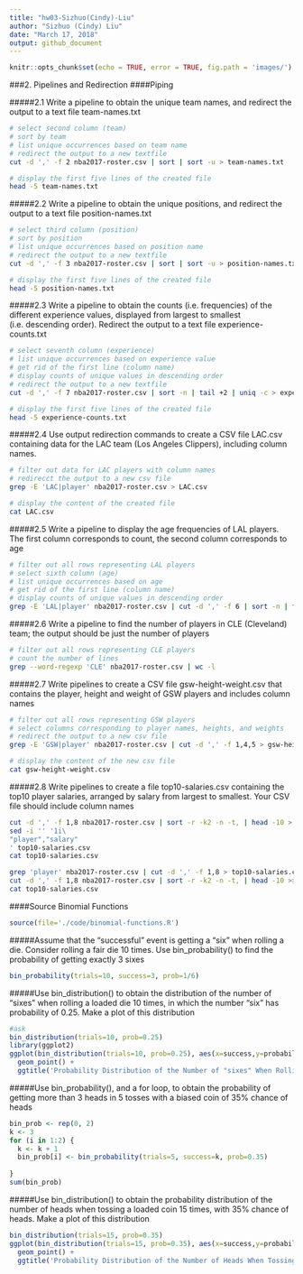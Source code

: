 ```yaml
---
title: "hw03-Sizhuo(Cindy)-Liu"
author: "Sizhuo (Cindy) Liu"
date: "March 17, 2018"
output: github_document
---
```

```r
knitr::opts_chunk$set(echo = TRUE, error = TRUE, fig.path = 'images/')
```

###2. Pipelines and Redirection
####Piping

#####2.1 Write a pipeline to obtain the unique team names, and redirect the output to a text file team-names.txt
```bash
# select second column (team) 
# sort by team 
# list unique occurrences based on team name 
# redirect the output to a new textfile 
cut -d ',' -f 2 nba2017-roster.csv | sort | sort -u > team-names.txt

# display the first five lines of the created file
head -5 team-names.txt
```

#####2.2 Write a pipeline to obtain the unique positions, and redirect the output to a text file position-names.txt
```bash
# select third column (position) 
# sort by position
# list unique occurrences based on position name 
# redirect the output to a new textfile 
cut -d ',' -f 3 nba2017-roster.csv | sort | sort -u > position-names.txt

# display the first five lines of the created file
head -5 position-names.txt
```

#####2.3 Write a pipeline to obtain the counts (i.e. frequencies) of the different experience values, displayed from largest to smallest (i.e. descending order). Redirect the output to a text file experience-counts.txt
```bash
# select seventh column (experience) 
# list unique occurrences based on experience value 
# get rid of the first line (column name)
# display counts of unique values in descending order
# redirect the output to a new textfile 
cut -d ',' -f 7 nba2017-roster.csv | sort -n | tail +2 | uniq -c > experience-counts.txt

# display the first five lines of the created file
head -5 experience-counts.txt
```

#####2.4 Use output redirection commands to create a CSV file LAC.csv containing data for the LAC team (Los Angeles Clippers), including column names.
```bash
# filter out data for LAC players with column names
# redirecct the output to a new csv file
grep -E 'LAC|player' nba2017-roster.csv > LAC.csv 

# display the content of the created file
cat LAC.csv
```

#####2.5 Write a pipeline to display the age frequencies of LAL players. The first column corresponds to count, the second column corresponds to age
```bash
# filter out all rows representing LAL players 
# select sixth column (age) 
# list unique occurrences based on age
# get rid of the first line (column name)
# display counts of unique values in descending order
grep -E 'LAL|player' nba2017-roster.csv | cut -d ',' -f 6 | sort -n | tail +2 | uniq -c 

```

#####2.6 Write a pipeline to find the number of players in CLE (Cleveland) team; the output should be just the number of players
```bash
# filter out all rows representing CLE players 
# count the number of lines
grep --word-regexp 'CLE' nba2017-roster.csv | wc -l
```

#####2.7 Write pipelines to create a CSV file gsw-height-weight.csv that contains the player, height and weight of GSW players and includes column names
```bash
# filter out all rows representing GSW players
# select columns corresponding to player names, heights, and weights
# redirect the output to a new csv file
grep -E 'GSW|player' nba2017-roster.csv | cut -d ',' -f 1,4,5 > gsw-height-weight.csv

# display the content of the new csv file
cat gsw-height-weight.csv
```

#####2.8 Write pipelines to create a file top10-salaries.csv containing the top10 player salaries, arranged by salary from largest to smallest. Your CSV file should include column names
```bash
cut -d ',' -f 1,8 nba2017-roster.csv | sort -r -k2 -n -t, | head -10 > top10-salaries.csv
sed -i '' '1i\ 
"player","salary"
' top10-salaries.csv
cat top10-salaries.csv
```
```bash
grep 'player' nba2017-roster.csv | cut -d ',' -f 1,8 > top10-salaries.csv
cut -d ',' -f 1,8 nba2017-roster.csv | sort -r -k2 -n -t, | head -10 >> top10-salaries.csv
cat top10-salaries.csv
```

####Source Binomial Functions
```r
source(file='./code/binomial-functions.R')
```


#####Assume that the “successful” event is getting a “six” when rolling a die. Consider rolling a fair die 10 times. Use bin_probability() to find the probability of getting exactly 3 sixes
```r
bin_probability(trials=10, success=3, prob=1/6)
```

#####Use bin_distribution() to obtain the distribution of the number of “sixes” when rolling a loaded die 10 times, in which the number “six” has probability of 0.25. Make a plot of this distribution
```r
#ask
bin_distribution(trials=10, prob=0.25)
library(ggplot2)
ggplot(bin_distribution(trials=10, prob=0.25), aes(x=success,y=probability)) +
  geom_point() +
  ggtitle('Probability Distribution of the Number of "sixes" When Rolling a Die 10 Times')
```

#####Use bin_probability(), and a for loop, to obtain the probability of getting more than 3 heads in 5 tosses with a biased coin of 35% chance of heads
```r
bin_prob <- rep(0, 2)
k <- 3
for (i in 1:2) {
  k <- k + 1
  bin_prob[i] <- bin_probability(trials=5, success=k, prob=0.35)
  
}
sum(bin_prob)
```

#####Use bin_distribution() to obtain the probability distribution of the number of heads when tossing a loaded coin 15 times, with 35% chance of heads. Make a plot of this distribution
```r
bin_distribution(trials=15, prob=0.35)
ggplot(bin_distribution(trials=15, prob=0.35), aes(x=success,y=probability)) +
  geom_point() +
  ggtitle('Probability Distribution of the Number of Heads When Tossing a Coin 15 Times')
```









